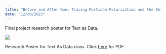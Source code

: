 ```yaml
---
title: "Before and After Roe: Tracing Partisan Polarization and the Shifting Landscape of Congressional Discourse on Abortion"
date: "12/06/2023"
---
```


Final project research poster for Text as Data.

![](Justine_Shakespeare_DACSS758_Text_as_Data.png)

Research Poster for Text As Data class. Click [here](Justine_Shakespeare_DACSS758_Text_as_Data.pdf) for PDF.
